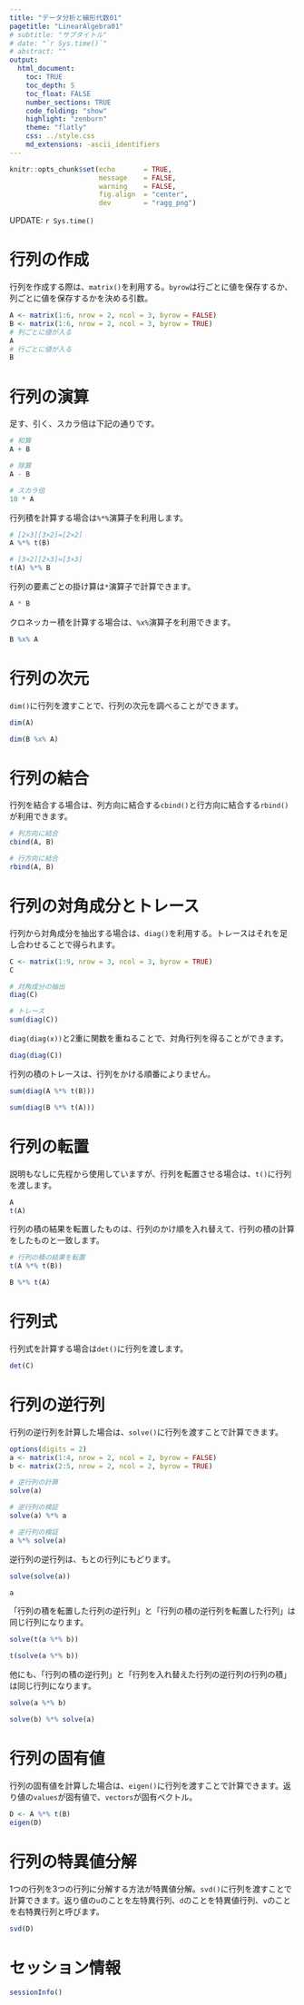 ```yaml
---
title: "データ分析と線形代数01"
pagetitle: "LinearAlgebra01"
# subtitle: "サブタイトル"
# date: "`r Sys.time()`"
# abstract: ""
output:
  html_document:
    toc: TRUE
    toc_depth: 5
    toc_float: FALSE
    number_sections: TRUE
    code_folding: "show"
    highlight: "zenburn"
    theme: "flatly"
    css: ../style.css
    md_extensions: -ascii_identifiers
---
```


```r
knitr::opts_chunk$set(echo       = TRUE,
                      message    = FALSE,
                      warning    = FALSE,
                      fig.align  = "center",
                      dev        = "ragg_png")
```

::: {.update-right}
UPDATE: `r Sys.time()`
:::

# 行列の作成

行列を作成する際は、`matrix()`を利用する。`byrow`は行ごとに値を保存するか、列ごとに値を保存するかを決める引数。

```r
A <- matrix(1:6, nrow = 2, ncol = 3, byrow = FALSE)
B <- matrix(1:6, nrow = 2, ncol = 3, byrow = TRUE)
# 列ごとに値が入る
A
# 行ごとに値が入る
B
```

# 行列の演算

足す、引く、スカラ倍は下記の通りです。

```r
# 和算
A + B

# 除算
A - B

# スカラ倍
10 * A
```

行列積を計算する場合は`%*%`演算子を利用します。

```r
# [2×3][3×2]=[2×2]
A %*% t(B)

# [3×2][2×3]=[3×3]
t(A) %*% B
```

行列の要素ごとの掛け算は`*`演算子で計算できます。

```r
A * B
```

クロネッカー積を計算する場合は、`%x%`演算子を利用できます。

```r
B %x% A
```

# 行列の次元

`dim()`に行列を渡すことで、行列の次元を調べることができます。

```r
dim(A)

dim(B %x% A)
```

# 行列の結合

行列を結合する場合は、列方向に結合する`cbind()`と行方向に結合する`rbind()`が利用できます。

```r
# 列方向に結合
cbind(A, B)

# 行方向に結合
rbind(A, B)
```

# 行列の対角成分とトレース

行列から対角成分を抽出する場合は、`diag()`を利用する。トレースはそれを足し合わせることで得られます。

```r
C <- matrix(1:9, nrow = 3, ncol = 3, byrow = TRUE)
C

# 対角成分の抽出
diag(C)

# トレース
sum(diag(C))
```

`diag(diag(x))`と2重に関数を重ねることで、対角行列を得ることができます。

```r
diag(diag(C))
```

行列の積のトレースは、行列をかける順番によりません。

```r
sum(diag(A %*% t(B)))

sum(diag(B %*% t(A)))
```

# 行列の転置

説明もなしに先程から使用していますが、行列を転置させる場合は、`t()`に行列を渡します。

```r
A
t(A)
```

行列の積の結果を転置したものは、行列のかけ順を入れ替えて、行列の積の計算をしたものと一致します。

```r
# 行列の積の結果を転置
t(A %*% t(B))

B %*% t(A)
```

# 行列式

行列式を計算する場合は`det()`に行列を渡します。

```r
det(C)
```

# 行列の逆行列

行列の逆行列を計算した場合は、`solve()`に行列を渡すことで計算できます。

```r
options(digits = 2)
a <- matrix(1:4, nrow = 2, ncol = 2, byrow = FALSE)
b <- matrix(2:5, nrow = 2, ncol = 2, byrow = TRUE)

# 逆行列の計算
solve(a) 

# 逆行列の検証
solve(a) %*% a

# 逆行列の検証
a %*% solve(a)
```

逆行列の逆行列は、もとの行列にもどります。

```r
solve(solve(a))

a
```

「行列の積を転置した行列の逆行列」と「行列の積の逆行列を転置した行列」は同じ行列になります。

```r
solve(t(a %*% b))

t(solve(a %*% b))
```

他にも、「行列の積の逆行列」と「行列を入れ替えた行列の逆行列の行列の積」は同じ行列になります。

```r
solve(a %*% b)

solve(b) %*% solve(a)
```

# 行列の固有値

行列の固有値を計算した場合は、`eigen()`に行列を渡すことで計算できます。返り値の`values`が固有値で、`vectors`が固有ベクトル。

```r
D <- A %*% t(B)
eigen(D)
```

# 行列の特異値分解

1つの行列を3つの行列に分解する方法が特異値分解。`svd()`に行列を渡すことで計算できます。返り値の`u`のことを左特異行列、`d`のことを特異値行列、`v`のことを右特異行列と呼びます。

```r
svd(D)
```

# セッション情報

```r
sessionInfo()
```
